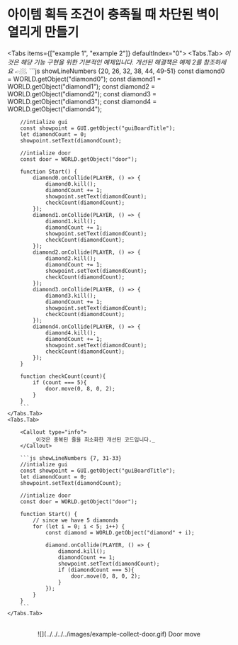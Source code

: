 
# 아이템 획득 조건이 충족될 때 차단된 벽이 열리게 만들기

<Tabs items={["example 1", "example 2"]} defaultIndex="0">
    <Tabs.Tab>
        <Callout type="info">
            _이것은 해당 기능 구현을 위한 기본적인 예제입니다. 개선된 해결책은 예제 2를 참조하세요 👉🏼._
        </Callout>
        ```js showLineNumbers {20, 26, 32, 38, 44, 49-51}
        const diamond0 = WORLD.getObject("diamond0");
        const diamond1 = WORLD.getObject("diamond1");
        const diamond2 = WORLD.getObject("diamond2");
        const diamond3 = WORLD.getObject("diamond3");
        const diamond4 = WORLD.getObject("diamond4");

        //intialize gui
        const showpoint = GUI.getObject("guiBoardTitle");
        let diamondCount = 0;
        showpoint.setText(diamondCount);

        //intialize door
        const door = WORLD.getObject("door");

        function Start() {
            diamond0.onCollide(PLAYER, () => {
                diamond0.kill();
                diamondCount += 1;
                showpoint.setText(diamondCount);
                checkCount(diamondCount);
            });
            diamond1.onCollide(PLAYER, () => {
                diamond1.kill();
                diamondCount += 1;
                showpoint.setText(diamondCount);
                checkCount(diamondCount);
            });
            diamond2.onCollide(PLAYER, () => {
                diamond2.kill();
                diamondCount += 1;
                showpoint.setText(diamondCount);
                checkCount(diamondCount);
            });
            diamond3.onCollide(PLAYER, () => {
                diamond3.kill();
                diamondCount += 1;
                showpoint.setText(diamondCount);
                checkCount(diamondCount);
            });
            diamond4.onCollide(PLAYER, () => {
                diamond4.kill();
                diamondCount += 1;
                showpoint.setText(diamondCount);
                checkCount(diamondCount);
            });
        }

        function checkCount(count){
            if (count === 5){
                door.move(0, 8, 0, 2);
            }
        }
        ```
    </Tabs.Tab>
    <Tabs.Tab>

        <Callout type="info">
            _이것은 중복된 줄을 최소화한 개선된 코드입니다._
        </Callout>

        ```js showLineNumbers {7, 31-33}
        //intialize gui
        const showpoint = GUI.getObject("guiBoardTitle");
        let diamondCount = 0;
        showpoint.setText(diamondCount);

        //intialize door
        const door = WORLD.getObject("door");

        function Start() {
            // since we have 5 diamonds
            for (let i = 0; i < 5; i++) {
                const diamond = WORLD.getObject("diamond" + i);

                diamond.onCollide(PLAYER, () => {
                    diamond.kill();
                    diamondCount += 1;
                    showpoint.setText(diamondCount);
                    if (diamondCount === 5){
                        door.move(0, 8, 0, 2);
                    }
                });
            }
        }
        ```
    </Tabs.Tab>

</Tabs>

<br />
<center>![](../../../../images/example-collect-door.gif) Door move </center>
